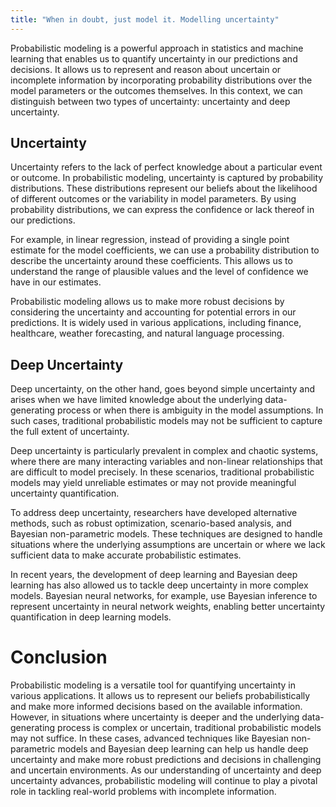 ```yaml
---
title: "When in doubt, just model it. Modelling uncertainty"
---
```



Probabilistic modeling is a powerful approach in statistics and machine learning that enables us to quantify uncertainty in our predictions and decisions. It allows us to represent and reason about uncertain or incomplete information by incorporating probability distributions over the model parameters or the outcomes themselves. In this context, we can distinguish between two types of uncertainty: uncertainty and deep uncertainty.

## Uncertainty

Uncertainty refers to the lack of perfect knowledge about a particular event or outcome. In probabilistic modeling, uncertainty is captured by probability distributions. These distributions represent our beliefs about the likelihood of different outcomes or the variability in model parameters. By using probability distributions, we can express the confidence or lack thereof in our predictions.

For example, in linear regression, instead of providing a single point estimate for the model coefficients, we can use a probability distribution to describe the uncertainty around these coefficients. This allows us to understand the range of plausible values and the level of confidence we have in our estimates.

Probabilistic modeling allows us to make more robust decisions by considering the uncertainty and accounting for potential errors in our predictions. It is widely used in various applications, including finance, healthcare, weather forecasting, and natural language processing.

## Deep Uncertainty

Deep uncertainty, on the other hand, goes beyond simple uncertainty and arises when we have limited knowledge about the underlying data-generating process or when there is ambiguity in the model assumptions. In such cases, traditional probabilistic models may not be sufficient to capture the full extent of uncertainty.

Deep uncertainty is particularly prevalent in complex and chaotic systems, where there are many interacting variables and non-linear relationships that are difficult to model precisely. In these scenarios, traditional probabilistic models may yield unreliable estimates or may not provide meaningful uncertainty quantification.

To address deep uncertainty, researchers have developed alternative methods, such as robust optimization, scenario-based analysis, and Bayesian non-parametric models. These techniques are designed to handle situations where the underlying assumptions are uncertain or where we lack sufficient data to make accurate probabilistic estimates.

In recent years, the development of deep learning and Bayesian deep learning has also allowed us to tackle deep uncertainty in more complex models. Bayesian neural networks, for example, use Bayesian inference to represent uncertainty in neural network weights, enabling better uncertainty quantification in deep learning models.

# Conclusion

Probabilistic modeling is a versatile tool for quantifying uncertainty in various applications. It allows us to represent our beliefs probabilistically and make more informed decisions based on the available information. However, in situations where uncertainty is deeper and the underlying data-generating process is complex or uncertain, traditional probabilistic models may not suffice. In these cases, advanced techniques like Bayesian non-parametric models and Bayesian deep learning can help us handle deep uncertainty and make more robust predictions and decisions in challenging and uncertain environments. As our understanding of uncertainty and deep uncertainty advances, probabilistic modeling will continue to play a pivotal role in tackling real-world problems with incomplete information.


